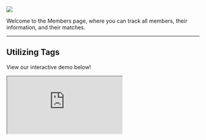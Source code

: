 ![](/images/members-1-optim.png)

Welcome to the Members page, where you can track all members, their information, and their matches. 

---

## **Utilizing Tags**

View our interactive demo below!

<iframe
  src="https://capture.navattic.com/clw6lh4xx00000ajo60n1cscd?hideMobileAlert=true&scale=1"
  style={{ border: "none", width: "100%", height: "546px" }}
  allow="fullscreen" 
  id="navattic-embed"
/>
-----------------------------------------------------------

Within the Members page, you can create Tags to identify and group certain members of your community. 

<Steps>
  <Step title="Creating a Tag">
    For example, if you wanted to view all of the founders in your community as a group, you could create a Tag called "Founder", as shown      below.

    ![](/images/members-2-optim.png)

    ![](/images/members-3-optim.png)

    > To create a Tag, click on “Tag Manager”, then “Add Tag”, type in a Tag name, and click “Save”.
    > 
  </Step>
  <Step title="Using Tags">
    Once you’ve created a Tag, you can apply it to certain users by navigating to the “Users” tab at the top of the Tag Manager. From here,     you can hit the “+” next to any user and select the tag that you would like to apply.
  </Step>
</Steps>

## **Utilizing Filters**

-----------------------------------------------------------

You can use the “Filters” tab to sort Members by:

<Tabs>
  <Tab title="Tags">
    For example, you could use the tag "Founder" to search for founders in your community.
    
    ![](/images/members-7-optim.png)
  </Tab>
  <Tab title="Questions">
    For example, you could use the question "How long have you been at the company?" and the answer "8+ years" to search for people with        deep expertise.

    ![](/images/members-7-optim.png)
  </Tab>
</Tabs>
---

---

## **Inviting Members**

View our interactive demo below!

<iframe
  src="https://capture.navattic.com/cm0cqseax000003mef8qxdfcw" 
  style={{ border: "none", width: "100%", height: "546px" }}
  allow="fullscreen" 
  id="navattic-embed"
/>
-----------------------------------------------------------

There are four main methods for adding new Members to your community: uploading existing Member data, sending direct invitations, using an Onboarding Form Link when no data is available, or integrating Member data from another product.
<Steps>
  <Step title="Uploading Member Data">
  Before inviting Members, it’s important to upload any existing Member data (such as emails and names) via CSV if you have it. This ensures that the platform has all necessary information for your Members.
  <Tabs>
  <Tab title="Access the Invite Members Tab">
  Navigate to the Invite Members tab and select the Import Participants From CSV File option.
   </Tab>
   <Tab title="Upload the CSV File">
   Choose the CSV file from your computer that contains the Member data to upload it directly into the platform.
   </Tab>
   <Tab title="Map Data Types">
   > **Standard Fields:** Map each CSV column to the corresponding Intros Profiles data type (e.g., first/last name, email, phone number, etc.).
   
   > **Custom Fields:** Create custom free-text fields during the mapping process if your CSV contains data that doesn’t fit the standard fields. This allows you to capture specialized information that’s important to your community.
    </Tab>
    <Tab title="Preview and Confirm">
    Preview the profiles to ensure all the data is mapped and displayed correctly, including any custom fields.
    </Tab>
    <Tab title="Manage Uploaded Members">
    > **Activate Without Invitation:** You can upload Members without sending an invitation. These Members will be added to the Pending tab, where you can manually activate them by approving them under the Actions section.
    
    > **Invite After Upload:** If you want to send out invitations after uploading, proceed to the next step.
  </Tab>
</Tabs>
  </Step>
 <Step title="Inviting Members via Email">
 After uploading Member data, you can proceed with inviting Members to join your community via email.
 <Tabs>
  <Tab title="Access the Invite Members Tab">
  Navigate to the Invite Members tab to start the invitation process.
  </Tab>
  <Tab title="Invite with Email">
  Enter each Member's email address individually, pressing enter after each one, or select multiple emails at a time to send a direct invitation.
  </Tab>
   <Tab title="Choose an Invitation Method">
   **Opt-in:**
  > Members must click "Join the Community!" in the invitation email to join. They will be directed to complete the Onboarding form.
  
  >The platform automatically recognizes and skips over any information you’ve already collected, ensuring that Members only provide new, unique details.

**Opt-out:**
  > Members are automatically added to the community and can access the Member Directory by clicking "Check out the Community!" in the invitation email.

  > Members can opt out at any time through their Member Profile, the Member Directory, or by clicking "Leave the Community" in the email invitation.

**Invite via Member Directory:**
 > If you’ve already uploaded members, you can also invite them by selecting their names or selecting all within the Member Directory and inviting them directly.
  </Tab>
</Tabs>
  </Step>
 <Step title="Inviting Members through an Onboarding Link">

If you prefer a simple and direct approach, and you don’t have any Member data, you can instead invite Members by sharing an onboarding link. This method allows Members to join the community by accessing the form directly, without needing to go through an email invitation process.
<Tabs>
  <Tab title="Customize the Onboarding Form">
  Before sending out the link, you can customize the onboarding form to best fit your community’s needs.

  There are five different types of questions you can create to gather the most relevant information from your Members:

   <Accordion title="Free Response">
      Allows Members to provide detailed answers in their own words.
    </Accordion>
    <Accordion title="Single Select">
     Offers a list of options where Members can choose only one response.
    </Accordion>
    <Accordion title="Multi Select">
      Allows Members to select multiple options from a list.
    </Accordion>
    <Accordion title="Custom Scale">
      A Likert scale with custom values (e.g., "How many years of experience do you have?"). Custom scale questions must have 5 values.
    </Accordion>
    <Accordion title="Two Part Multi">
      Give & take style questions consisting of two related questions that share a similar answer bank. For example, "Where could you use support?" and "How can you support others?"
    </Accordion>
    </Tab>
    <Tab title="Copy the Onboarding Form Link">
  > Navigate to the Invite Members tab.

  > Underneath the Invite with Email and Import Participants From CSV File options, you'll find the Onboarding Form Link.
  
  > Copy this link and share it with your Members via iMessage, WhatsApp, Slack, or any other platform.
    </Tab>
    <Tab title="Preview the Onboarding Form">
  > Paste the link into a new browser tab to preview the Member's onboarding experience.
  
  > This preview allows you to understand the flow from a Member's perspective.
      </Tab>
</Tabs>
</Step>
 <Step title="Inviting Members through Zapier">
 If you want to automate the process of inviting Members from other platforms like Circle, you can use Zapier to create a seamless integration. Though this method may require a bit more setup, it is definitely worth it. 
 <Tabs>
  <Tab title="Login to Zapier">
  **If you don’t already have a Zapier account:**
  > Sign up for a free account at [zapier.com](https://zapier.com/).
  
  > Follow the instructions to set up your account and familiarize yourself with the platform.
  </Tab>
  <Tab title="Set Up a New Zap">
  _A Zap is a workflow that connects two or more apps to automate tasks. In this case, you’ll connect Circle to Intros AI._

  **To create a new Zap:**
  > In the Zapier dashboard, you'll see a search bar under the question, "What would you like to automate?"

  > Type in "When a new Member is added in Circle, create a Member in Intros AI" to find relevant pre-built Zaps or to start building your own.

  > You can either click the purple "Try it" button next to a suggested Zap, or you can click "+ Create" in the top left hand corner of the screen to start from scratch.
  </Tab>
  <Tab title="Set Up the Trigger">
  > Once you’re inside the Zap builder, you’ll start by setting up a **Trigger**—this is what kicks off the automation.

> Choose **Circle** as the app, and for the trigger event, select **New Member Added** (or a similar option).

> Connect your Circle account by signing in and authenticating your credentials.
</Tab>
  <Tab title="Set Up the Action">
> Next, you’ll need to set up the **Action** that Zapier should take whenever the Trigger happens.

> Choose **Intros AI** as the action app, and select an event like **Create Member**.

> Connect your Intros AI account in the same way you did for Circle.
</Tab>
  <Tab title="Test Your Zap">
 > Once both the Trigger and Action are set up, Zapier will prompt you to run a test to ensure everything is working correctly.
 
 >This step is crucial for making sure new Members added in Circle are automatically added to Intros AI.
 </Tab>
  <Tab title="Activate Your Zap">
  > After confirming that your test is successful, you can activate the Zap.
  
  > From now on, any new Member added to Circle will automatically be created in Intros AI without manual intervention.
  </Tab>
</Tabs>
  </Step>
</Steps>

![](/images/members-4-optim.png)

![](/images/members-5-optim.png)

---

## **Viewing Members**

Additionally, you can toggle through different filters or use the search function to find specific members of your community. As shown below, you can sort members by:

![](/images/members-6-optim.png)

---

<Tabs>
  <Tab title="Active Tab">
    In the active tab, you will see all members who have accepted an invite.
  </Tab>
  <Tab title="Invited Tab">
    In the invited tab, you will see all of the members that have been invited (through email or CSV).
    > Invites to **opt-in** would go to the Invited Tab.
    > 

    > Invites to **opt-out** would go to the Active Tab.
    > 

    You may also manually activate members if you'd like to speed up the process.

    > In order to do that, click the “check” mark on the actions, then the member will be marked as active.
    > 
  </Tab>
 <Tab title="Pending Tab">
    In the pending tab, you will see all of the members who have joined via an onboarding form (in the case that the admin has selected "I      will manually approve them" seen in the general settings) or been uploaded from a third party source (e.g. Zapier). 

    Members may be in the pending tab for 2 reasons:

    > The member joined via the onboarding form created by the admin and “manually approve members” was toggled on in the general settings      page.
    > 

    > The admin uploaded the members.
    > 
    Things you can do in the Pending tab:

    > Approve the member (by clicking the check mark on the actions). The member will then be marked as active.
    > 

    > Delete a member (then they will be marked as inactive).
    > 
  </Tab>
 <Tab title="Inactive Tab">
    In the inactive tab, you will see all of the members who are inactive.
  </Tab>
</Tabs>

---
